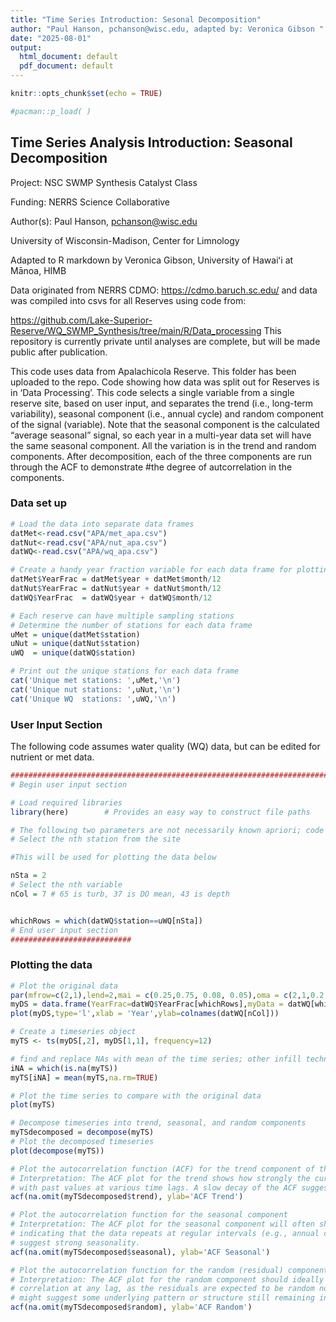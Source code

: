 ```yaml
---
title: "Time Series Introduction: Sesonal Decomposition"
author: "Paul Hanson, pchanson@wisc.edu, adapted by: Veronica Gibson "
date: "2025-08-01"
output:
  html_document: default
  pdf_document: default
---
```


```r
knitr::opts_chunk$set(echo = TRUE)

#pacman::p_load( )
```

## Time Series Analysis Introduction: Seasonal Decomposition

Project: NSC SWMP Synthesis Catalyst Class

Funding: NERRS Science Collaborative

Author(s): Paul Hanson, [pchanson\@wisc.edu](mailto:pchanson@wisc.edu){.email}

University of Wisconsin-Madison, Center for Limnology

Adapted to R markdown by Veronica Gibson, University of Hawaiʻi at Mānoa, HIMB

Data originated from NERRS CDMO: <https://cdmo.baruch.sc.edu/> and data was compiled into csvs for all Reserves using code from:

<https://github.com/Lake-Superior-Reserve/WQ_SWMP_Synthesis/tree/main/R/Data_processing> This repository is currently private until analyses are complete, but will be made public after publication.

This code uses data from Apalachicola Reserve. This folder has been uploaded to the repo. Code showing how data was split out for Reserves is in 'Data Processing'. This code selects a single variable from a single reserve site, based on user input, and separates the trend (i.e., long-term variability), seasonal component (i.e., annual cycle) and random component of the signal (variable). Note that the seasonal component is the calculated "average seasonal" signal, so each year in a multi-year data set will have the same seasonal component. All the variation is in the trend and random components. After decomposition, each of the three components are run through the ACF to demonstrate #the degree of autcorrelation in the components.

### Data set up

```r
# Load the data into separate data frames
datMet<-read.csv("APA/met_apa.csv")
datNut<-read.csv("APA/nut_apa.csv")
datWQ<-read.csv("APA/wq_apa.csv")

# Create a handy year fraction variable for each data frame for plotting
datMet$YearFrac = datMet$year + datMet$month/12
datNut$YearFrac = datNut$year + datNut$month/12
datWQ$YearFrac  = datWQ$year + datWQ$month/12

# Each reserve can have multiple sampling stations
# Determine the number of stations for each data frame
uMet = unique(datMet$station)
uNut = unique(datNut$station)
uWQ  = unique(datWQ$station)

# Print out the unique stations for each data frame
cat('Unique met stations: ',uMet,'\n')
cat('Unique nut stations: ',uNut,'\n')
cat('Unique WQ  stations: ',uWQ,'\n')
```

### User Input Section

The following code assumes water quality (WQ) data, but can be edited for nutrient or met data.

```r
#####################################################################################
# Begin user input section

# Load required libraries
library(here)        # Provides an easy way to construct file paths

# The following two parameters are not necessarily known apriori; code above prints the unique stations
# Select the nth station from the site

#This will be used for plotting the data below

nSta = 2
# Select the nth variable
nCol = 7 # 65 is turb, 37 is DO mean, 43 is depth


whichRows = which(datWQ$station==uWQ[nSta])
# End user input section
###########################

```

### Plotting the data

```r

# Plot the original data
par(mfrow=c(2,1),lend=2,mai = c(0.25,0.75, 0.08, 0.05),oma = c(2,1,0.2,0.2), cex = 0.8)
myDS = data.frame(YearFrac=datWQ$YearFrac[whichRows],myData = datWQ[whichRows,nCol])
plot(myDS,type='l',xlab = 'Year',ylab=colnames(datWQ[nCol]))

# Create a timeseries object
myTS <- ts(myDS[,2], myDS[1,1], frequency=12)

# find and replace NAs with mean of the time series; other infill techniques could be used
iNA = which(is.na(myTS))
myTS[iNA] = mean(myTS,na.rm=TRUE)

# Plot the time series to compare with the original data
plot(myTS)

# Decompose timeseries into trend, seasonal, and random components
myTSdecomposed = decompose(myTS)
# Plot the decomposed timeseries
plot(decompose(myTS)) 

# Plot the autocorrelation function (ACF) for the trend component of the decomposed time series
# Interpretation: The ACF plot for the trend shows how strongly the current value is correlated
# with past values at various time lags. A slow decay of the ACF suggests a long-term dependency in the data.
acf(na.omit(myTSdecomposed$trend), ylab='ACF Trend')

# Plot the autocorrelation function for the seasonal component
# Interpretation: The ACF plot for the seasonal component will often show a periodic pattern,
# indicating that the data repeats at regular intervals (e.g., annual cycles). Peaks at regular lags
# suggest strong seasonality.
acf(na.omit(myTSdecomposed$seasonal), ylab='ACF Seasonal')

# Plot the autocorrelation function for the random (residual) component
# Interpretation: The ACF plot for the random component should ideally show no significant
# correlation at any lag, as the residuals are expected to be random noise. Any significant correlations
# might suggest some underlying pattern or structure still remaining in the residuals.
acf(na.omit(myTSdecomposed$random), ylab='ACF Random')

```
